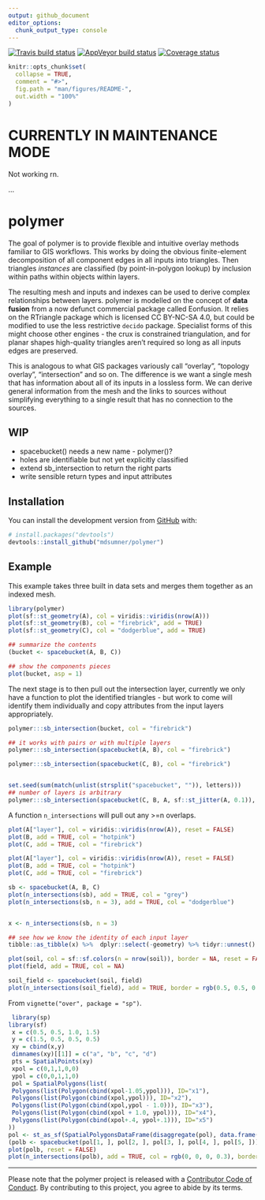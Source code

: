 ```yaml
---
output: github_document
editor_options: 
  chunk_output_type: console
---
```


<!-- README.md is generated from README.Rmd. Please edit that file -->

[![Travis build status](https://travis-ci.org/mdsumner/polymer.svg?branch=master)](https://travis-ci.org/mdsumner/polymer) [![AppVeyor build status](https://ci.appveyor.com/api/projects/status/github/mdsumner/polymer?branch=master&svg=true)](https://ci.appveyor.com/project/mdsumner/polymer) [![Coverage status](https://codecov.io/gh/mdsumner/polymer/branch/master/graph/badge.svg)](https://codecov.io/github/mdsumner/polymer?branch=master)
```r
knitr::opts_chunk$set(
  collapse = TRUE,
  comment = "#>",
  fig.path = "man/figures/README-",
  out.width = "100%"
)
```
# CURRENTLY IN MAINTENANCE MODE

Not working rn. 

...

# polymer

The goal of polymer is to provide flexible and intuitive overlay methods
familiar to GIS workflows. This works by doing the obvious finite-element
decomposition of all component edges in all inputs into triangles. Then
triangles *instances* are classified (by point-in-polygon lookup) by inclusion
within paths within objects within layers.

The resulting mesh and inputs and indexes can be used to derive complex
relationships between layers. polymer is modelled on the concept of **data
fusion** from a now defunct commercial package called Eonfusion. It relies on
the RTriangle package which is licensed CC BY-NC-SA 4.0, but could be modified
to use the less restrictive `decido` package. Specialist forms of this might
choose other engines - the crux is constrained triangulation, and for planar shapes high-quality triangles aren't required so long as all inputs edges are preserved. 

This is analogous to what GIS packages variously call "overlay", "topology
overlay", "intersection" and so on. The difference is we want a single mesh that
has information about all of its inputs in a lossless form. We can derive
general information from the mesh and the links to sources without simplifying
everything to a single result that has no connection to the sources.


## WIP

* spacebucket() needs a new name - polymer()?
* holes are identifiable but not yet explicitly classified
* extend sb_intersection to return the right parts
* write sensible return types and input attributes



## Installation

You can install the development version from [GitHub](https://github.com/) with:

``` r
# install.packages("devtools")
devtools::install_github("mdsumner/polymer")
```

## Example

This example takes three built in data sets and merges them together as an indexed mesh. 

```r
library(polymer)
plot(sf::st_geometry(A), col = viridis::viridis(nrow(A)))
plot(sf::st_geometry(B), col = "firebrick", add = TRUE)
plot(sf::st_geometry(C), col = "dodgerblue", add = TRUE)

## summarize the contents
(bucket <- spacebucket(A, B, C))

## show the components pieces
plot(bucket, asp = 1)
```

The next stage is to then pull out the intersection layer, currently we only have a function
to plot the identified triangles - but work to come will identify them individually and copy attributes from the input layers appropriately. 

```r
polymer:::sb_intersection(bucket, col = "firebrick")

## it works with pairs or with multiple layers
polymer:::sb_intersection(spacebucket(A, B), col = "firebrick")

polymer:::sb_intersection(spacebucket(C, B), col = "firebrick")


set.seed(sum(match(unlist(strsplit("spacebucket", "")), letters)))
## number of layers is arbitrary
polymer:::sb_intersection(spacebucket(C, B, A, sf::st_jitter(A, 0.1)), col = "firebrick")


```


A function `n_intersections` will pull out any >=n overlaps. 

```r

plot(A["layer"], col = viridis::viridis(nrow(A)), reset = FALSE)
plot(B, add = TRUE, col = "hotpink")
plot(C, add = TRUE, col = "firebrick")
```
```r
plot(A["layer"], col = viridis::viridis(nrow(A)), reset = FALSE)
plot(B, add = TRUE, col = "hotpink")
plot(C, add = TRUE, col = "firebrick")

sb <- spacebucket(A, B, C)
plot(n_intersections(sb), add = TRUE, col = "grey")
plot(n_intersections(sb, n = 3), add = TRUE, col = "dodgerblue")


x <- n_intersections(sb, n = 3)

## see how we know the identity of each input layer
tibble::as_tibble(x) %>%  dplyr::select(-geometry) %>% tidyr::unnest()
```

```r
plot(soil, col = sf::sf.colors(n = nrow(soil)), border = NA, reset = FALSE)
plot(field, add = TRUE, col = NA)

soil_field <- spacebucket(soil, field)
plot(n_intersections(soil_field), add = TRUE, border = rgb(0.5, 0.5, 0.5, 0.2))
```


From `vignette("over", package = "sp")`. 

```r
 library(sp)
library(sf)
 x = c(0.5, 0.5, 1.0, 1.5)
 y = c(1.5, 0.5, 0.5, 0.5)
 xy = cbind(x,y)
 dimnames(xy)[[1]] = c("a", "b", "c", "d")
 pts = SpatialPoints(xy)
 xpol = c(0,1,1,0,0)
 ypol = c(0,0,1,1,0)
 pol = SpatialPolygons(list(
 Polygons(list(Polygon(cbind(xpol-1.05,ypol))), ID="x1"),
 Polygons(list(Polygon(cbind(xpol,ypol))), ID="x2"),
 Polygons(list(Polygon(cbind(xpol,ypol - 1.0))), ID="x3"),
 Polygons(list(Polygon(cbind(xpol + 1.0, ypol))), ID="x4"),
 Polygons(list(Polygon(cbind(xpol+.4, ypol+.1))), ID="x5")
))
pol <- st_as_sf(SpatialPolygonsDataFrame(disaggregate(pol), data.frame(a = 1:5)))
(polb <- spacebucket(pol[1, ], pol[2, ], pol[3, ], pol[4, ], pol[5, ]))
plot(polb, reset = FALSE)
plot(n_intersections(polb), add = TRUE, col = rgb(0, 0, 0, 0.3), border = "firebrick", lwd = 2)
```


---

Please note that the polymer project is released with a [Contributor Code of Conduct](https://contributor-covenant.org/version/1/0/0/CODE_OF_CONDUCT.html). By contributing to this project, you agree to abide by its terms.
